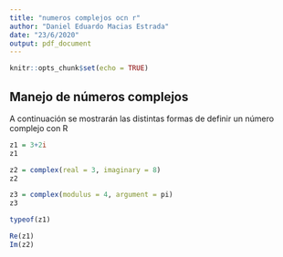 ```yaml
---
title: "numeros complejos ocn r"
author: "Daniel Eduardo Macias Estrada"
date: "23/6/2020"
output: pdf_document
---
```


```r
knitr::opts_chunk$set(echo = TRUE)
```

## Manejo de números complejos

A continuación se mostrarán las distintas formas de definir un número complejo con R

```r
z1 = 3+2i
z1
```

```r
z2 = complex(real = 3, imaginary = 8)
z2
```

```r
z3 = complex(modulus = 4, argument = pi)
z3
```

```r
typeof(z1)
```

```r
Re(z1)
Im(z2)
```

